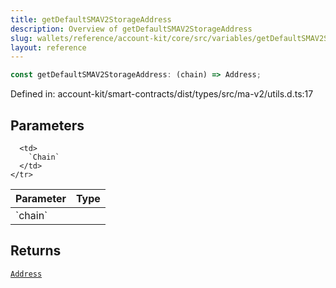 ```yaml
---
title: getDefaultSMAV2StorageAddress
description: Overview of getDefaultSMAV2StorageAddress
slug: wallets/reference/account-kit/core/src/variables/getDefaultSMAV2StorageAddress
layout: reference
---
```


```ts
const getDefaultSMAV2StorageAddress: (chain) => Address;
```

Defined in: account-kit/smart-contracts/dist/types/src/ma-v2/utils.d.ts:17

## Parameters

<table>
  <thead>
    <tr>
      <th align="left">Parameter</th>
      <th align="left">Type</th>
    </tr>
  </thead>

  <tbody>
    <tr>
      <td>
        `chain`
      </td>

      <td>
        `Chain`
      </td>
    </tr>

  </tbody>
</table>

## Returns

[`Address`](../../../../aa-sdk/core/src/type-aliases/Address.mdx)
